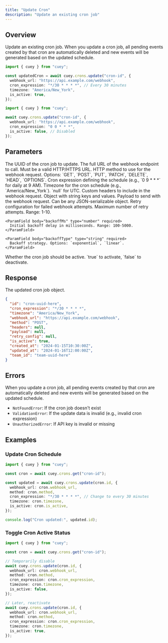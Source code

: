 ```yaml
---
title: "Update Cron"
description: "Update an existing cron job"
---
```


## Overview

Update an existing cron job. When you update a cron job, all pending events created by that cron are automatically deleted and new events will be generated based on the updated schedule.

<RequestExample>

```typescript Update cron schedule
import { cuey } from "cuey";

const updatedCron = await cuey.crons.update("cron-id", {
  webhook_url: "https://api.example.com/webhook",
  cron_expression: "*/30 * * * *", // Every 30 minutes
  timezone: "America/New_York",
  is_active: true,
});
```

```typescript Temporarily disable cron
import { cuey } from "cuey";

await cuey.crons.update("cron-id", {
  webhook_url: "https://api.example.com/webhook",
  cron_expression: "0 0 * * *",
  is_active: false, // Disabled
});
```

</RequestExample>

## Parameters

<ParamField path="id" type="string" required>
  The UUID of the cron job to update.
</ParamField>

<ParamField body="webhook_url" type="string" required>
  The full URL of the webhook endpoint to call. Must be a valid HTTP/HTTPS URL.
</ParamField>

<ParamField body="method" type="string" required>
  HTTP method to use for the webhook request. Options: `GET`, `POST`, `PUT`, `PATCH`, `DELETE`, `HEAD`, `OPTIONS`.
</ParamField>

<ParamField body="cron_expression" type="string" required>
  Cron expression defining the schedule (e.g., `0 9 * * *` for daily at 9 AM).
</ParamField>

<ParamField body="timezone" type="string | null">
  Timezone for the cron schedule (e.g., `America/New_York`). `null` for UTC.
</ParamField>

<ParamField body="headers" type="object | null">
  Custom headers to include in the webhook request. Object with string keys and values.
</ParamField>

<ParamField body="payload" type="object | null">
  Payload to send with the webhook request. Can be any JSON-serializable object.
</ParamField>

<ParamField body="retry_config" type="object | null">
  Retry configuration for failed webhook attempts.

  <Expandable title="RetryConfig properties">
    <ParamField body="maxRetries" type="number" required>
      Maximum number of retry attempts. Range: 1-10.
    </ParamField>

    <ParamField body="backoffMs" type="number" required>
      Initial backoff delay in milliseconds. Range: 100-5000.
    </ParamField>

    <ParamField body="backoffType" type="string" required>
      Backoff strategy. Options: `exponential`, `linear`.
    </ParamField>
  </Expandable>
</ParamField>

<ParamField body="is_active" type="boolean">
  Whether the cron job should be active. `true` to activate, `false` to deactivate.
</ParamField>

## Response

<ResponseField name="cron" type="Cron" required>
  The updated cron job object.
</ResponseField>

<ResponseExample>

```json Success response
{
  "id": "cron-uuid-here",
  "cron_expression": "*/30 * * * *",
  "timezone": "America/New_York",
  "webhook_url": "https://api.example.com/webhook",
  "method": "POST",
  "headers": null,
  "payload": null,
  "retry_config": null,
  "is_active": true,
  "created_at": "2024-01-15T10:30:00Z",
  "updated_at": "2024-01-16T12:00:00Z",
  "team_id": "team-uuid-here"
}
```

</ResponseExample>

## Errors

<Note>
When you update a cron job, all pending events created by that cron are automatically deleted and new events will be generated based on the updated schedule.
</Note>

- `NotFoundError`: If the cron job doesn't exist
- `ValidationError`: If the update data is invalid (e.g., invalid cron expression)
- `UnauthorizedError`: If API key is invalid or missing

## Examples

### Update Cron Schedule

```typescript
import { cuey } from "cuey";

const cron = await cuey.crons.get("cron-id");

const updated = await cuey.crons.update(cron.id, {
  webhook_url: cron.webhook_url,
  method: cron.method,
  cron_expression: "*/30 * * * *", // Change to every 30 minutes
  timezone: cron.timezone,
  is_active: cron.is_active,
});

console.log("Cron updated:", updated.id);
```

### Toggle Cron Active Status

```typescript
import { cuey } from "cuey";

const cron = await cuey.crons.get("cron-id");

// Temporarily disable
await cuey.crons.update(cron.id, {
  webhook_url: cron.webhook_url,
  method: cron.method,
  cron_expression: cron.cron_expression,
  timezone: cron.timezone,
  is_active: false,
});

// Later, reactivate
await cuey.crons.update(cron.id, {
  webhook_url: cron.webhook_url,
  method: cron.method,
  cron_expression: cron.cron_expression,
  timezone: cron.timezone,
  is_active: true,
});
```

